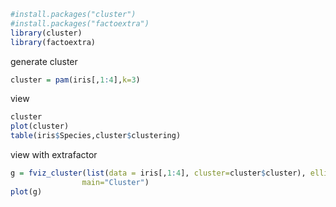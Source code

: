 

```r
#install.packages("cluster")
#install.packages("factoextra")
library(cluster)
library(factoextra)
```
generate cluster
```r
cluster = pam(iris[,1:4],k=3)
```
view
```r
cluster
plot(cluster)
table(iris$Species,cluster$clustering)
```
view with extrafactor

```r
g = fviz_cluster(list(data = iris[,1:4], cluster=cluster$cluster), ellipse.type = "norm", ggtheme = theme_bw(),
                main="Cluster")
plot(g)
```

